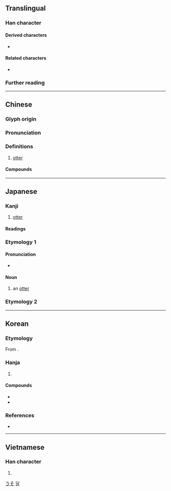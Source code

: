 {{also|獭}}
{{character info}}
{{character info|0x2F928}}
==Translingual==

===Han character===
{{Han char|rn=94|rad=犬|as=16|sn=19|four=47286|canj=KHDLC|ids=⿰犭賴}}

====Derived characters====
* {{l|mul|𤅂}}

====Related characters====
* {{l|mul|獭}} {{q|[[Simplified Chinese]]}}

===Further reading===
{{Han ref|kx=0721.080|dkj=20782|dj=1133.050|hdz=21377.040|uh=737A}}

----

==Chinese==
{{zh-forms|s=獭|alt=㺚}}

===Glyph origin===
{{Han etym}}

===Pronunciation===
{{zh-pron
|m=獺
|c=caat3,taat3
|mn=thoah
|mn-t=tuah4
|mc=y
|oc=y
|cat=
}}

===Definitions===
{{zh-hanzi}}

# [[otter]]

====Compounds====
{{zh-der|旱獺|水獺|海獺|猵獺|獺祭|獺祭魚}}

----

==Japanese==
{{attention|ja}}
===Kanji===
{{ja-kanji|grade=|rs=犬16}}

# [[otter]]

====Readings====
{{ja-readings
|goon=たち
|kanon=たつ
|kanyoon=だつ
|kun=うそ-, おそ-<をそ-, かわうそ-<かはうそ-, かわおそ-<かはをそ-
}}

===Etymology 1===
{{ja-kanjitab|おそ|yomi=k}}
{{ja-kanjitab|うそ|yomi=k}}
{{rfe|ja}}

====Pronunciation====
{{ja-pron|acc=a|y=k|うそ}}
* {{homophone|ja|嘘|鷽|sort=うそ}}

====Noun====
{{ja-noun|うそ}} {{ja-altread|hira=おそ|hhira=をそ}}

# an [[otter]]

===Etymology 2===
{{ja-kanjitab|かわおそ|yomi=k}}
{{ja-kanjitab|かわうそ|yomi=k}}
{{ja-see|川獺}}

[[Category:ja:Mustelids|うそ]]

----

==Korean==

===Etymology===
From {{der|ko|ltc|-}} {{ltc-l|獺|id=1}}. 

{{hanja-dongguk|타ᇙ〮|thalq}}

{{hanja-hunmong|달〮|tal|獸畜#상18B}}

===Hanja===
{{ko-hanja-search}}
{{ko-hanja|수달|달}}

# {{hanja form of|달|[[otter]]}}

====Compounds====
{{top2}}
* {{ko-l|수달|[[otter]]|水獺}}
* {{ko-l|산달|[[raccoon dog]]|山獺}}
{{bottom}}

===References===
* {{R:hanjadoc|7258}}

[[Category:Hanja readings|달]]

----

==Vietnamese==

===Han character===
{{vi-readings|reading=thát, rái|rs=犬16}}

# {{rfdef|vi|sort=犬16}}